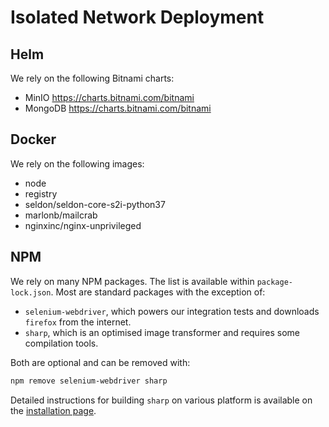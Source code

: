 
# Isolated Network Deployment

## Helm

We rely on the following Bitnami charts:

- MinIO https://charts.bitnami.com/bitnami
- MongoDB https://charts.bitnami.com/bitnami

## Docker

We rely on the following images:

- node
- registry
- seldon/seldon-core-s2i-python37
- marlonb/mailcrab
- nginxinc/nginx-unprivileged

## NPM

We rely on many NPM packages. The list is available within `package-lock.json`. Most are standard packages with the
exception of:

- `selenium-webdriver`, which powers our integration tests and downloads `firefox` from the internet.
- `sharp`, which is an optimised image transformer and requires some compilation tools.

Both are optional and can be removed with:

```bash
npm remove selenium-webdriver sharp
```

Detailed instructions for building `sharp` on various platform is available on the
[installation page](https://sharp.pixelplumbing.com/install).

